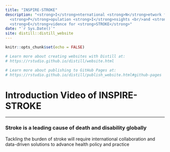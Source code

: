 ```yaml
---
title: "INSPIRE-STROKE"
description: "<strong>I</strong>nternational <strong>N</strong>etwork for <strong>S</strong>tandardised
  <strong>P</strong>opulation <strong>I</strong>nsights <br/>and <strong>R</strong>eal-world
  <strong>E</strong>vidence for <strong>STROKE</strong>"
date: "`r Sys.Date()`"
site: distill::distill_website
---
```


```r
knitr::opts_chunk$set(echo = FALSE)

# Learn more about creating websites with Distill at:
# https://rstudio.github.io/distill/website.html

# Learn more about publishing to GitHub Pages at:
# https://rstudio.github.io/distill/publish_website.html#github-pages

```

<head>
<link rel="preconnect" href="//fonts.googleapis.com">
<link rel="preconnect" href="//fonts.gstatic.com" crossorigin>
<link href="//fonts.googleapis.com/css2?family=Roboto:ital,wght@0,100;0,300;0,400;0,500;0,700;0,900;1,100;1,300;1,400;1,500;1,700;1,900&display=swap" rel="stylesheet">
</head>


# Introduction Video of INSPIRE-STROKE

--------------------------------------------------------------------------------------------

### Stroke is a leading cause of death and disability globally
Tackling the burden of stroke will require international collaboration and data-driven solutions to advance health policy and practice